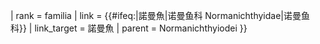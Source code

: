 {{Don't edit this line {{{machine code|}}}
| scientific_name = {{#ifeq:{{PAGENAMEBASE}}|諾曼魚||Normanichthyidae}}
| rank = familia
| link = {{#ifeq:{{PAGENAMEBASE}}|諾曼魚|诺曼鱼科 Normanichthyidae|诺曼鱼科}}
| link_target = 諾曼魚
| parent = Normanichthyiodei
}}